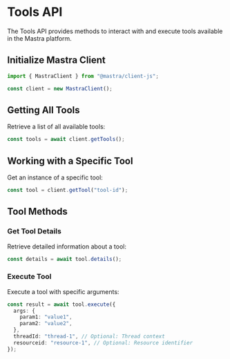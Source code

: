 # Tools API

The Tools API provides methods to interact with and execute tools available in the Mastra platform.

## Initialize Mastra Client

```typescript
import { MastraClient } from "@mastra/client-js";

const client = new MastraClient();
```

## Getting All Tools

Retrieve a list of all available tools:

```typescript
const tools = await client.getTools();
```

## Working with a Specific Tool

Get an instance of a specific tool:

```typescript
const tool = client.getTool("tool-id");
```

## Tool Methods

### Get Tool Details

Retrieve detailed information about a tool:

```typescript
const details = await tool.details();
```

### Execute Tool

Execute a tool with specific arguments:

```typescript
const result = await tool.execute({
  args: {
    param1: "value1",
    param2: "value2",
  },
  threadId: "thread-1", // Optional: Thread context
  resourceid: "resource-1", // Optional: Resource identifier
});
```
